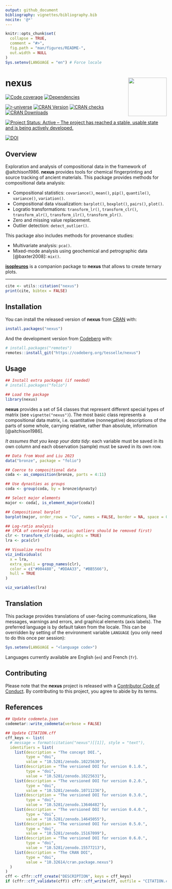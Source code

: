 ```yaml
---
output: github_document
bibliography: vignettes/bibliography.bib
nocite: '@*'
---
```


<!-- README.md is generated from README.Rmd. Please edit that file -->

```r
knitr::opts_chunk$set(
  collapse = TRUE,
  comment = "#>",
  fig.path = "man/figures/README-",
  out.width = NULL
)
Sys.setenv(LANGUAGE = "en") # Force locale
```

# nexus <img width=120px src="man/figures/logo.png" align="right" />

<!-- badges: start -->
[![Code coverage](https://packages.tesselle.org/nexus/coverage/badge.svg)](https://packages.tesselle.org/nexus/coverage/){.pkgdown-devel}
[![Dependencies](https://tinyverse.netlify.app/badge/nexus)](https://cran.r-project.org/package=nexus){.pkgdown-devel}

[![r-universe](https://tesselle.r-universe.dev/badges/nexus)](https://tesselle.r-universe.dev/nexus){.pkgdown-devel}
[![CRAN Version](https://www.r-pkg.org/badges/version/nexus)](https://cran.r-project.org/package=nexus){.pkgdown-release}
[![CRAN checks](https://badges.cranchecks.info/worst/nexus.svg)](https://cran.r-project.org/web/checks/check_results_nexus.html){.pkgdown-release}
[![CRAN Downloads](https://cranlogs.r-pkg.org/badges/nexus)](https://cran.r-project.org/package=nexus){.pkgdown-release}

[![Project Status: Active – The project has reached a stable, usable state and is being actively developed.](https://www.repostatus.org/badges/latest/active.svg)](https://www.repostatus.org/#active)

[![DOI](https://zenodo.org/badge/DOI/10.5281/zenodo.10225630.svg)](https://doi.org/10.5281/zenodo.10225630)
<!-- badges: end -->

## Overview

Exploration and analysis of compositional data in the framework of @aitchison1986. **nexus** provides tools for chemical fingerprinting and source tracking of ancient materials. This package provides methods for compositional data analysis:

* Compositional statistics: `covariance()`, `mean()`, `pip()`, `quantile()`, `variance()`, `variation()`.
* Compositional data visualization: `barplot()`, `boxplot()`, `pairs()`, `plot()`.
* Logratio transformations: `transform_lr()`, `transform_clr()`, `transform_alr()`, `transform_ilr()`, `transform_plr()`.
* Zero and missing value replacement.
* Outlier detection: `detect_outlier()`.

This package also includes methods for provenance studies:

* Multivariate analysis: `pca()`.
* Mixed-mode analysis using geochemical and petrographic data [@baxter2008]: `mix()`.

[**isopleuros**](https://packages.tesselle.org/isopleuros/) is a companion package to **nexus** that allows to create ternary plots.

---

```r
cite <- utils::citation("nexus")
print(cite, bibtex = FALSE)
```

## Installation

You can install the released version of **nexus** from [CRAN](https://CRAN.R-project.org) with:

```r
install.packages("nexus")
```

And the development version from [Codeberg](https://codeberg.org/) with:

```r
# install.packages("remotes")
remotes::install_git("https://codeberg.org/tesselle/nexus")
```

## Usage

```r
## Install extra packages (if needed)
# install.packages("folio")

## Load the package
library(nexus)
```

**nexus** provides a set of S4 classes that represent different special types of matrix (see `vignette("nexus")`). The most basic class represents a compositional data matrix, i.e. quantitative (nonnegative) descriptions of the parts of some whole, carrying relative, rather than absolute, information [@aitchison1986].

*It assumes that you keep your data tidy*: each variable must be saved in its own column and each observation (sample) must be saved in its own row.
  
```r
## Data from Wood and Liu 2023
data("bronze", package = "folio")

## Coerce to compositional data
coda <- as_composition(bronze, parts = 4:11)

## Use dynasties as groups
coda <- group(coda, by = bronze$dynasty)
```

```r
## Select major elements
major <- coda[, is_element_major(coda)]

## Compositional barplot
barplot(major, order_rows = "Cu", names = FALSE, border = NA, space = 0)
```

```r
## Log-ratio analysis
## (PCA of centered log-ratio; outliers should be removed first)
clr <- transform_clr(coda, weights = TRUE)
lra <- pca(clr)

## Visualize results
viz_individuals(
  x = lra, 
  extra_quali = group_names(clr),
  color = c("#004488", "#DDAA33", "#BB5566"),
  hull = TRUE
)

viz_variables(lra)
```

## Translation

This package provides translations of user-facing communications, like messages, warnings and errors, and graphical elements (axis labels). The preferred language is by default taken from the locale. This can be overridden by setting of the environment variable `LANGUAGE` (you only need to do this once per session):

``` r
Sys.setenv(LANGUAGE = "<language code>")
```

Languages currently available are English (`en`) and French (`fr`).

## Contributing

Please note that the **nexus** project is released with a [Contributor Code of Conduct](https://www.tesselle.org/conduct.html). By contributing to this project, you agree to abide by its terms.

## References

```r
## Update codemeta.json
codemetar::write_codemeta(verbose = FALSE)

## Update CITATION.cff
cff_keys <- list(
  # message = format(citation("nexus")[[1]], style = "text"),
  identifiers = list(
    list(description = "The concept DOI.",
         type = "doi",
         value = "10.5281/zenodo.10225630"),
    list(description = "The versioned DOI for version 0.1.0.",
         type = "doi",
         value = "10.5281/zenodo.10225631"),
    list(description = "The versioned DOI for version 0.2.0.",
         type = "doi",
         value = "10.5281/zenodo.10711236"),
    list(description = "The versioned DOI for version 0.3.0.",
         type = "doi",
         value = "10.5281/zenodo.13646482"),
    list(description = "The versioned DOI for version 0.4.0.",
         type = "doi",
         value = "10.5281/zenodo.14645055"),
    list(description = "The versioned DOI for version 0.5.0.",
         type = "doi",
         value = "10.5281/zenodo.15167099"),
    list(description = "The versioned DOI for version 0.6.0.",
         type = "doi",
         value = "10.5281/zenodo.15577213"),
    list(description = "The CRAN DOI",
         type = "doi",
         value = "10.32614/cran.package.nexus")
  )
)
cff <- cffr::cff_create("DESCRIPTION", keys = cff_keys)
if (cffr::cff_validate(cff)) cffr::cff_write(cff, outfile = "CITATION.cff")
```

